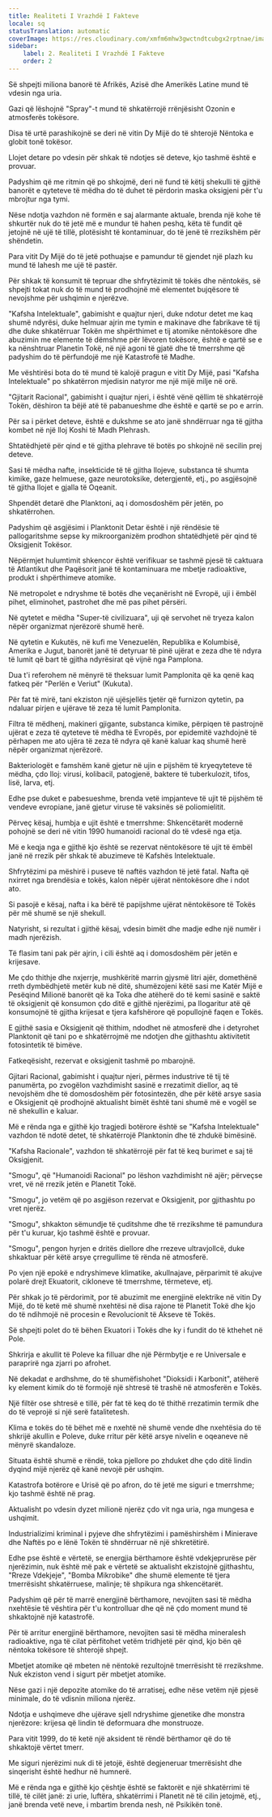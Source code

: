 ```yaml
---
title: Realiteti I Vrazhdë I Fakteve
locale: sq
statusTranslation: automatic
coverImage: https://res.cloudinary.com/xmfm6mhw3gwctndtcubgx2rptnae/image/upload/v1741354419/small_cover_la_gran_rebelion_28716e29d2.webp
sidebar:
    label: 2. Realiteti I Vrazhdë I Fakteve
    order: 2
---
```

Së shpejti miliona banorë të Afrikës, Azisë dhe Amerikës Latine mund të vdesin nga uria.

Gazi që lëshojnë "Spray"-t mund të shkatërrojë rrënjësisht Ozonin e atmosferës tokësore.

Disa të urtë parashikojnë se deri në vitin Dy Mijë do të shterojë Nëntoka e globit tonë tokësor.

Llojet detare po vdesin për shkak të ndotjes së deteve, kjo tashmë është e provuar.

Padyshim që me ritmin që po shkojmë, deri në fund të këtij shekulli të gjithë banorët e qyteteve të mëdha do të duhet të përdorin maska oksigjeni për t'u mbrojtur nga tymi.

Nëse ndotja vazhdon në formën e saj alarmante aktuale, brenda një kohe të shkurtër nuk do të jetë më e mundur të hahen peshq, këta të fundit që jetojnë në ujë të tillë, plotësisht të kontaminuar, do të jenë të rrezikshëm për shëndetin.

Para vitit Dy Mijë do të jetë pothuajse e pamundur të gjendet një plazh ku mund të lahesh me ujë të pastër.

Për shkak të konsumit të tepruar dhe shfrytëzimit të tokës dhe nëntokës, së shpejti tokat nuk do të mund të prodhojnë më elementet bujqësore të nevojshme për ushqimin e njerëzve.

"Kafsha Intelektuale", gabimisht e quajtur njeri, duke ndotur detet me kaq shumë ndyrësi, duke helmuar ajrin me tymin e makinave dhe fabrikave të tij dhe duke shkatërruar Tokën me shpërthimet e tij atomike nëntokësore dhe abuzimin me elemente të dëmshme për lëvoren tokësore, është e qartë se e ka nënshtruar Planetin Tokë, në një agoni të gjatë dhe të tmerrshme që padyshim do të përfundojë me një Katastrofë të Madhe.

Me vështirësi bota do të mund të kalojë pragun e vitit Dy Mijë, pasi "Kafsha Intelektuale" po shkatërron mjedisin natyror me një mijë milje në orë.

"Gjitarit Racional", gabimisht i quajtur njeri, i është vënë qëllim të shkatërrojë Tokën, dëshiron ta bëjë atë të pabanueshme dhe është e qartë se po e arrin.

Për sa i përket deteve, është e dukshme se ato janë shndërruar nga të gjitha kombet në një lloj Koshi të Madh Plehrash.

Shtatëdhjetë për qind e të gjitha plehrave të botës po shkojnë në secilin prej deteve.

Sasi të mëdha nafte, insekticide të të gjitha llojeve, substanca të shumta kimike, gaze helmuese, gaze neurotoksike, detergjentë, etj., po asgjësojnë të gjitha llojet e gjalla të Oqeanit.

Shpendët detarë dhe Planktoni, aq i domosdoshëm për jetën, po shkatërrohen.

Padyshim që asgjësimi i Planktonit Detar është i një rëndësie të pallogaritshme sepse ky mikroorganizëm prodhon shtatëdhjetë për qind të Oksigjenit Tokësor.

Nëpërmjet hulumtimit shkencor është verifikuar se tashmë pjesë të caktuara të Atlantikut dhe Paqësorit janë të kontaminuara me mbetje radioaktive, produkt i shpërthimeve atomike.

Në metropolet e ndryshme të botës dhe veçanërisht në Evropë, uji i ëmbël pihet, eliminohet, pastrohet dhe më pas pihet përsëri.

Në qytetet e mëdha "Super-të civilizuara", uji që servohet në tryeza kalon nëpër organizmat njerëzorë shumë herë.

Në qytetin e Kukutës, në kufi me Venezuelën, Republika e Kolumbisë, Amerika e Jugut, banorët janë të detyruar të pinë ujërat e zeza dhe të ndyra të lumit që bart të gjitha ndyrësirat që vijnë nga Pamplona.

Dua t'i referohem në mënyrë të theksuar lumit Pamplonita që ka qenë kaq fatkeq për "Perlën e Veriut" (Kukuta).

Për fat të mirë, tani ekziston një ujësjellës tjetër që furnizon qytetin, pa ndaluar pirjen e ujërave të zeza të lumit Pamplonita.

Filtra të mëdhenj, makineri gjigante, substanca kimike, përpiqen të pastrojnë ujërat e zeza të qyteteve të mëdha të Evropës, por epidemitë vazhdojnë të përhapen me ato ujëra të zeza të ndyra që kanë kaluar kaq shumë herë nëpër organizmat njerëzorë.

Bakteriologët e famshëm kanë gjetur në ujin e pijshëm të kryeqyteteve të mëdha, çdo lloj: virusi, kolibacil, patogjenë, baktere të tuberkulozit, tifos, lisë, larva, etj.

Edhe pse duket e pabesueshme, brenda vetë impjanteve të ujit të pijshëm të vendeve evropiane, janë gjetur viruse të vaksinës së poliomielitit.

Përveç kësaj, humbja e ujit është e tmerrshme: Shkencëtarët modernë pohojnë se deri në vitin 1990 humanoidi racional do të vdesë nga etja.

Më e keqja nga e gjithë kjo është se rezervat nëntokësore të ujit të ëmbël janë në rrezik për shkak të abuzimeve të Kafshës Intelektuale.

Shfrytëzimi pa mëshirë i puseve të naftës vazhdon të jetë fatal. Nafta që nxirret nga brendësia e tokës, kalon nëpër ujërat nëntokësore dhe i ndot ato.

Si pasojë e kësaj, nafta i ka bërë të papijshme ujërat nëntokësore të Tokës për më shumë se një shekull.

Natyrisht, si rezultat i gjithë kësaj, vdesin bimët dhe madje edhe një numër i madh njerëzish.

Të flasim tani pak për ajrin, i cili është aq i domosdoshëm për jetën e krijesave.

Me çdo thithje dhe nxjerrje, mushkëritë marrin gjysmë litri ajër, domethënë rreth dymbëdhjetë metër kub në ditë, shumëzojeni këtë sasi me Katër Mijë e Pesëqind Milionë banorët që ka Toka dhe atëherë do të kemi sasinë e saktë të oksigjenit që konsumon çdo ditë e gjithë njerëzimi, pa llogaritur atë që konsumojnë të gjitha krijesat e tjera kafshërore që popullojnë faqen e Tokës.

E gjithë sasia e Oksigjenit që thithim, ndodhet në atmosferë dhe i detyrohet Planktonit që tani po e shkatërrojmë me ndotjen dhe gjithashtu aktivitetit fotosintetik të bimëve.

Fatkeqësisht, rezervat e oksigjenit tashmë po mbarojnë.

Gjitari Racional, gabimisht i quajtur njeri, përmes industrive të tij të panumërta, po zvogëlon vazhdimisht sasinë e rrezatimit diellor, aq të nevojshëm dhe të domosdoshëm për fotosintezën, dhe për këtë arsye sasia e Oksigjenit që prodhojnë aktualisht bimët është tani shumë më e vogël se në shekullin e kaluar.

Më e rënda nga e gjithë kjo tragjedi botërore është se "Kafsha Intelektuale" vazhdon të ndotë detet, të shkatërrojë Planktonin dhe të zhdukë bimësinë.

"Kafsha Racionale", vazhdon të shkatërrojë për fat të keq burimet e saj të Oksigjenit.

"Smogu", që "Humanoidi Racional" po lëshon vazhdimisht në ajër; përveçse vret, vë në rrezik jetën e Planetit Tokë.

"Smogu", jo vetëm që po asgjëson rezervat e Oksigjenit, por gjithashtu po vret njerëz.

"Smogu", shkakton sëmundje të çuditshme dhe të rrezikshme të pamundura për t'u kuruar, kjo tashmë është e provuar.

"Smogu", pengon hyrjen e dritës diellore dhe rrezeve ultravjollcë, duke shkaktuar për këtë arsye çrregullime të rënda në atmosferë.

Po vjen një epokë e ndryshimeve klimatike, akullnajave, përparimit të akujve polarë drejt Ekuatorit, cikloneve të tmerrshme, tërmeteve, etj.

Për shkak jo të përdorimit, por të abuzimit me energjinë elektrike në vitin Dy Mijë, do të ketë më shumë nxehtësi në disa rajone të Planetit Tokë dhe kjo do të ndihmojë në procesin e Revolucionit të Akseve të Tokës.

Së shpejti polet do të bëhen Ekuatori i Tokës dhe ky i fundit do të kthehet në Pole.

Shkrirja e akullit të Poleve ka filluar dhe një Përmbytje e re Universale e paraprirë nga zjarri po afrohet.

Në dekadat e ardhshme, do të shumëfishohet "Dioksidi i Karbonit", atëherë ky element kimik do të formojë një shtresë të trashë në atmosferën e Tokës.

Një filtër ose shtresë e tillë, për fat të keq do të thithë rrezatimin termik dhe do të veprojë si një serë fatalitetesh.

Klima e tokës do të bëhet më e nxehtë në shumë vende dhe nxehtësia do të shkrijë akullin e Poleve, duke rritur për këtë arsye nivelin e oqeaneve në mënyrë skandaloze.

Situata është shumë e rëndë, toka pjellore po zhduket dhe çdo ditë lindin dyqind mijë njerëz që kanë nevojë për ushqim.

Katastrofa botërore e Urisë që po afron, do të jetë me siguri e tmerrshme; kjo tashmë është në prag.

Aktualisht po vdesin dyzet milionë njerëz çdo vit nga uria, nga mungesa e ushqimit.

Industrializimi kriminal i pyjeve dhe shfrytëzimi i pamëshirshëm i Minierave dhe Naftës po e lënë Tokën të shndërruar në një shkretëtirë.

Edhe pse është e vërtetë, se energjia bërthamore është vdekjeprurëse për njerëzimin, nuk është më pak e vërtetë se aktualisht ekzistojnë gjithashtu, "Rreze Vdekjeje", "Bomba Mikrobike" dhe shumë elemente të tjera tmerrësisht shkatërruese, malinje; të shpikura nga shkencëtarët.

Padyshim që për të marrë energjinë bërthamore, nevojiten sasi të mëdha nxehtësie të vështira për t'u kontrolluar dhe që në çdo moment mund të shkaktojnë një katastrofë.

Për të arritur energjinë bërthamore, nevojiten sasi të mëdha mineralesh radioaktive, nga të cilat përfitohet vetëm tridhjetë për qind, kjo bën që nëntoka tokësore të shterojë shpejt.

Mbetjet atomike që mbeten në nëntokë rezultojnë tmerrësisht të rrezikshme. Nuk ekziston vend i sigurt për mbetjet atomike.

Nëse gazi i një depozite atomike do të arratisej, edhe nëse vetëm një pjesë minimale, do të vdisnin miliona njerëz.

Ndotja e ushqimeve dhe ujërave sjell ndryshime gjenetike dhe monstra njerëzore: krijesa që lindin të deformuara dhe monstruoze.

Para vitit 1999, do të ketë një aksident të rëndë bërthamor që do të shkaktojë vërtet tmerr.

Me siguri njerëzimi nuk di të jetojë, është degjeneruar tmerrësisht dhe sinqerisht është hedhur në humnerë.

Më e rënda nga e gjithë kjo çështje është se faktorët e një shkatërrimi të tillë, të cilët janë: zi urie, luftëra, shkatërrimi i Planetit në të cilin jetojmë, etj., janë brenda vetë neve, i mbartim brenda nesh, në Psikikën tonë.

